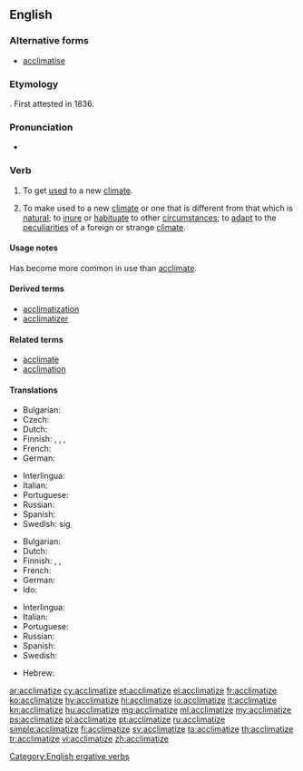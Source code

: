 ==English==

===Alternative forms===
* [[acclimatise]] {{qualifier|chiefly British}}

===Etymology===
{{suffix|acclimate|ize|lang=en}}. First attested in 1836.

===Pronunciation===
* {{IPA|/ɘ.ˈklaɪ.mə.ˌtaɪz/|lang=en}}

===Verb===
{{en-verb|acclimatiz}}

# {{context|intransitive|lang=en}} To get [[used]] to a new [[climate]].
# {{context|transitive|lang=en}} To make used to a new [[climate]] or one that is different from that which is [[natural]]; to [[inure]] or [[habituate]] to other [[circumstance]]s; to [[adapt]] to the [[peculiarities]] of a foreign or strange [[climate]].

====Usage notes====
Has become more common in use than [[acclimate]].

====Derived terms====
* [[acclimatization]]
* [[acclimatizer]]

====Related terms====
* [[acclimate]]
* [[acclimation]]

====Translations====
{{trans-top|to get used to a new climate}}
* Bulgarian: {{t|bg|аклиматизирам се}}
* Czech: {{t|cs|aklimatizovat}}
* Dutch: {{t+|nl|acclimatiseren}}
* Finnish: {{t|fi|[[sopeutua]] [[ilmastoon]]}}, {{t|fi|[[mukautua]] ilmastoon}}, {{t|fi|[[tottua]] ilmastoon}}, {{t+|fi|akklimatisoitua}}
* French: {{t+|fr|acclimater}}
* German: {{t|de|akklimatisieren|alt=sich akklimatisieren}}
{{trans-mid}}
* Interlingua: {{t|ia|acclimatar se}}
* Italian: {{t+|it|acclimatare}}
* Portuguese: {{t+|pt|aclimatar}}
* Russian: {{t+|ru|акклиматизироваться|tr=akklimatizírovatʹsja|sc=Cyrl}}
* Spanish: {{t|es|aclimatarse}}
* Swedish: {{t+|sv|acklimatisera}} sig
{{trans-bottom}}

{{trans-top|to make used to a new climate}}
* Bulgarian: {{t+|bg|аклиматизирам}}
* Dutch: {{t+|nl|acclimatiseren}}
* Finnish: {{t+|fi|akklimatisoida}}, {{t|fi|[[totuttaa]] [[ilmastoon]]}}, {{t|fi|[[sopeuttaa]] ilmastoon}}
* French: {{t+|fr|acclimater}}
* German: {{t|de|akklimatisieren}}
* Ido: {{t+|io|aklimatar}}
{{trans-mid}}
* Interlingua: {{t|ia|acclimatar}}
* Italian: {{t+|it|acclimatare}}
* Portuguese: {{t+|pt|aclimatar}}
* Russian: {{t+|ru|акклиматизировать|tr=akklimatizírovatʹ|sc=Cyrl}}
* Spanish: {{t|es|aclimatarse}}
* Swedish: {{t+|sv|acklimatisera}}
{{trans-bottom}}

{{checktrans-top}}
* Hebrew: {{t-check|he|להתאקלם|tr=le'hitaqlem|sc=Hebr}}
{{trans-bottom}}

[[Category:English ergative verbs]]

[[ar:acclimatize]]
[[cy:acclimatize]]
[[et:acclimatize]]
[[el:acclimatize]]
[[fr:acclimatize]]
[[ko:acclimatize]]
[[hy:acclimatize]]
[[hi:acclimatize]]
[[io:acclimatize]]
[[it:acclimatize]]
[[kn:acclimatize]]
[[hu:acclimatize]]
[[mg:acclimatize]]
[[ml:acclimatize]]
[[my:acclimatize]]
[[ps:acclimatize]]
[[pl:acclimatize]]
[[pt:acclimatize]]
[[ru:acclimatize]]
[[simple:acclimatize]]
[[fi:acclimatize]]
[[sv:acclimatize]]
[[ta:acclimatize]]
[[th:acclimatize]]
[[tr:acclimatize]]
[[vi:acclimatize]]
[[zh:acclimatize]]